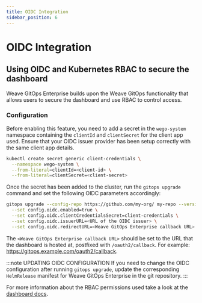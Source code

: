 ```yaml
---
title: OIDC Integration
sidebar_position: 6
---
```



# OIDC Integration <TierLabel tiers="enterprise" />

## Using OIDC and Kubernetes RBAC to secure the dashboard

Weave GitOps Enterprise builds upon the Weave GitOps functionality that allows users to secure the dashboard and use RBAC to control access.

### Configuration

Before enabling this feature, you need to add a secret in the `wego-system` namespace containing the `clientId` and `clientSecret` for the client app used. Ensure that your OIDC issuer provider has been setup correctly with the same client app details.

```sh
kubectl create secret generic client-credentials \
  --namespace wego-system \
  --from-literal=clientId=<client-id> \
  --from-literal=clientSecret=<client-secret>
```

Once the secret has been added to the cluster, run the `gitops upgrade` command and set the following OIDC parameters accordingly:

```sh
gitops upgrade --config-repo https://github.com/my-org/ my-repo --version 0.0.16 \
  --set config.oidc.enabled=true \
  --set config.oidc.clientCredentialsSecret=client-credentials \
  --set config.oidc.issuerURL=<URL of the OIDC issuer> \
  --set config.oidc.redirectURL=<Weave GitOps Enterprise callback URL>
```

The `<Weave GitOps Enterprise callback URL>` should be set to the URL that the dashboard is hosted at, postfixed with `/oauth2/callback`. For example: https://gitops.example.com/oauth2/callback.

:::note UPDATING OIDC CONFIGURATION 
If you need to change the OIDC configuration after running `gitops upgrade`, update the corresponding `HelmRelease` manifest for Weave GitOps Enterprise in the git repository.
:::

For more information about the RBAC permissions used take a look at the [dashboard docs](../gitops-dashboard).